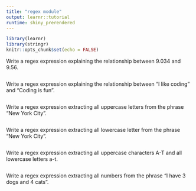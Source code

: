 ```yaml
---
title: "regex module"
output: learnr::tutorial
runtime: shiny_prerendered
---
```


```r
library(learnr)
library(stringr)
knitr::opts_chunk$set(echo = FALSE)
```

Write a regex expression explaining the relationship between 9.034 and 9.56.

```r

```


Write a regex expression explaining the relationship between "I like coding" and "Coding is fun".

```r

```

Write a regex expression extracting all uppercase letters from the phrase "New York City".

```r

```

Write a regex expression extracting all lowercase letter from the phrase "New York City".

```r

```

Write a regex expression extracting all uppercase characters A-T and all lowercase letters a-t.

```r

```

Write a regex expression extracting all numbers from the phrase "I have 3 dogs and 4 cats".

```r

```




